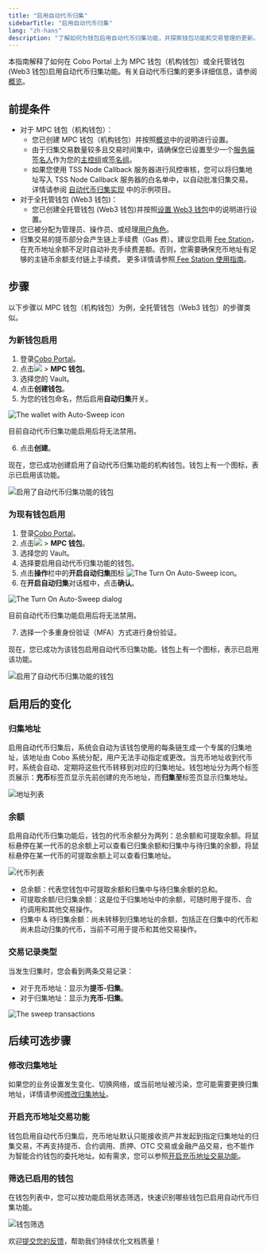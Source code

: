 ```yaml
---
title: "启用自动代币归集"
sidebarTitle: "启用自动代币归集"
lang: "zh-hans"
description: "了解如何为钱包启用自动代币归集功能，并探索钱包功能和交易管理的更新。"
---
```


本指南解释了如何在 Cobo Portal 上为 MPC 钱包（机构钱包）或全托管钱包 (Web3 钱包)启用自动代币归集功能。有关自动代币归集的更多详细信息，请参阅[概览](/cn/portal/auto-sweep-overview)。

## 前提条件
- 对于 MPC 钱包（机构钱包）：
  - 您已创建 MPC 钱包（机构钱包）并按照[概览](/cn/portal/mpc-wallets/ocw/set-up)中的说明进行设置。
  - 由于归集交易数量较多且交易时间集中，请确保您已设置至少一个[服务端签名人](https://www.cobo.com/developers/v2_cn/guides/mpc-wallets/server-co-signer/tss-node-overview)作为您的[主控组](/cn/portal/mpc-wallets/ocw/holder-group-main-group)或[签名组](/cn/portal/mpc-wallets/ocw/holder-group-signing-group)。
  - 如果您使用 TSS Node Callback 服务器进行风控审核，您可以将归集地址写入 TSS Node Callback 服务器的白名单中，以自动批准归集交易。详情请参阅 [自动代币归集实现](https://www.cobo.com/developers/v2_cn/guides/mpc-wallets/server-co-signer/risk-control-best-practices#auto-sweeping-implementation) 中的示例项目。
- 对于全托管钱包 (Web3 钱包)：
  - 您已创建全托管钱包 (Web3 钱包)并按照[设置 Web3 钱包](/cn/portal/custodial-wallets/web3-wallets/set-up)中的说明进行设置。
- 您已被分配为管理员、操作员、或经理[用户角色](/cn/portal/organization/roles-and-permissions)。
- 归集交易的提币部分会产生链上手续费（Gas 费）。建议您启用 [Fee Station](/cn/portal/fee-station/introduction)，在充币地址余额不足时自动补充手续费差额。否则，您需要确保充币地址有足够的主链币余额支付链上手续费。
<Info>更多详情请参照[ Fee Station 使用指南](/cn/portal/fee-station/set-up)。</Info>

## 步骤

以下步骤以 MPC 钱包（机构钱包）为例，全托管钱包（Web3 钱包）的步骤类似。

### 为新钱包启用

1. 登录[Cobo Portal](https://portal.cobo.com/login)。
2. 点击<img src="/cn/images/mpc-wallet/wallets-icon.svg" className="icon"></img> > **MPC 钱包**。
3. 选择您的 Vault。
4. 点击**创建钱包**。
5. 为您的钱包命名，然后启用**自动归集**开关。

  <img src="/cn/images/mpc-wallet/ocw/enable-auto-sweep.png" className="screenshot_modal" alt="The wallet with Auto-Sweep icon" />

  <Warning>目前自动代币归集功能启用后将无法禁用。</Warning>

6. 点击**创建**。

现在，您已成功创建启用了自动代币归集功能的机构钱包。钱包上有一个图标，表示已启用该功能。

<img src="/cn/images/mpc-wallet/ocw/auto-sweep-icon.png" className="full_screen" alt="启用了自动代币归集功能的钱包" />

### 为现有钱包启用

1. 登录[Cobo Portal](https://portal.cobo.com/login)。
2. 点击<img src="/cn/images/mpc-wallet/wallets-icon.svg" className="icon"></img> > **MPC 钱包**。
3. 选择您的 Vault。
4. 选择要启用自动代币归集功能的钱包。
5. 点击**操作**栏中的**开启自动归集**图标 <img src="/en/images/mpc-wallet/ocw/icon_sweep.png" className="icon" alt="The Turn On Auto-Sweep icon" />。
6. 在**开启自动归集**对话框中，点击**确认**。

  <img src="/cn/images/mpc-wallet/ocw/turn-on-auto-sweep.png" className="screenshot_modal" alt="The Turn On Auto-Sweep dialog" />

  <Warning>目前自动代币归集功能启用后将无法禁用。</Warning>

7. 选择一个多重身份验证（MFA）方式进行身份验证。

现在，您已成功为该钱包启用自动代币归集功能。钱包上有一个图标，表示已启用该功能。

<img src="/cn/images/mpc-wallet/ocw/auto-sweep-icon.png" className="full_screen" alt="启用了自动代币归集功能的钱包" />

## 启用后的变化

### 归集地址

启用自动代币归集后，系统会自动为该钱包使用的每条链生成一个专属的归集地址，该地址由 Cobo 系统分配，用户无法手动指定或更改。当充币地址收到代币时，系统会自动、定期将这些代币转移到对应的归集地址。钱包地址分为两个标签页展示：**充币**标签页显示先前创建的充币地址，而**归集至**标签页显示归集地址。

<img src="/cn/images/mpc-wallet/ocw/auto-sweep-address-list.png" className="full_screen" alt="地址列表" />

### 余额

启用自动代币归集功能后，钱包的代币余额分为两列：总余额和可提取余额。将鼠标悬停在某一代币的总余额上可以查看已归集余额和归集中与待归集的余额，将鼠标悬停在某一代币的可提取余额上可以查看归集地址。

<img src="/cn/images/mpc-wallet/ocw/token-list.png" className="full_screen" alt="代币列表" />

  - 总余额：代表您钱包中可提取余额和归集中与待归集余额的总和。
  - 可提取余额/已归集余额：这是位于归集地址中的余额，可随时用于提币、合约调用和其他交易操作。
  - 归集中 & 待归集余额：尚未转移到归集地址的余额，包括正在归集中的代币和尚未启动归集的代币，当前不可用于提币和其他交易操作。

### 交易记录类型

当发生归集时，您会看到两条交易记录：

- 对于充币地址：显示为**提币-归集**。
- 对于归集地址：显示为**充币-归集**。

<img src="/cn/images/mpc-wallet/ocw/tx-history.png" className="screenshot_full_screen" alt="The sweep transactions" />

## 后续可选步骤

### 修改归集地址
如果您的业务设置发生变化、切换网络，或当前地址被污染，您可能需要更换归集地址，详情请参阅[修改归集地址](/cn/portal/change-sweep-address)。

### 开启充币地址交易功能
钱包启用自动代币归集后，充币地址默认只能接收资产并发起到指定归集地址的归集交易，不再支持提币、合约调用、质押、OTC 交易或金融产品交易，也不能作为智能合约钱包的委托地址。如有需求，您可以参照[开启充币地址交易功能](/cn/portal/deposit-address-transaction)。

### 筛选已启用的钱包
在钱包列表中，您可以按功能启用状态筛选，快速识别哪些钱包已启用自动代币归集功能。

<img src="/cn/images/mpc-wallet/ocw/auto-sweep-wallet-filter.png" className="full_screen" alt="钱包筛选" />

<Tip>欢迎[提交您的反馈](https://forms.zohopublic.com/cobo/form/DocumentFeedbackForm/formperma/QvLOhxJv1_JMsJ-1dleZ8Itb_7rzN-LtgvsDdxosoVI?referrername=manuals)，帮助我们持续优化文档质量！</Tip>
